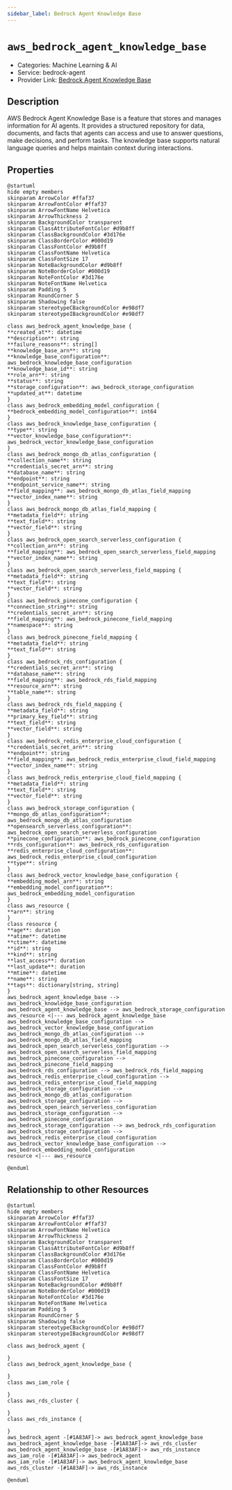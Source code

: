 ```yaml
---
sidebar_label: Bedrock Agent Knowledge Base
---
```


# `aws_bedrock_agent_knowledge_base`

- Categories: Machine Learning & AI
- Service: bedrock-agent
- Provider Link: [Bedrock Agent Knowledge Base](https://docs.aws.amazon.com/bedrock/latest/userguide/agents-knowledge-base.html)

## Description
AWS Bedrock Agent Knowledge Base is a feature that stores and manages information for AI agents. It provides a structured repository for data, documents, and facts that agents can access and use to answer questions, make decisions, and perform tasks. The knowledge base supports natural language queries and helps maintain context during interactions.

## Properties
<ZoomPanPinch>

```kroki imgType="plantuml" imgAlt="Diagram of Bedrock Agent Knowledge Base data model"
@startuml
hide empty members
skinparam ArrowColor #ffaf37
skinparam ArrowFontColor #ffaf37
skinparam ArrowFontName Helvetica
skinparam ArrowThickness 2
skinparam BackgroundColor transparent
skinparam ClassAttributeFontColor #d9b8ff
skinparam ClassBackgroundColor #3d176e
skinparam ClassBorderColor #000d19
skinparam ClassFontColor #d9b8ff
skinparam ClassFontName Helvetica
skinparam ClassFontSize 17
skinparam NoteBackgroundColor #d9b8ff
skinparam NoteBorderColor #000d19
skinparam NoteFontColor #3d176e
skinparam NoteFontName Helvetica
skinparam Padding 5
skinparam RoundCorner 5
skinparam Shadowing false
skinparam stereotypeCBackgroundColor #e98df7
skinparam stereotypeIBackgroundColor #e98df7

class aws_bedrock_agent_knowledge_base {
**created_at**: datetime
**description**: string
**failure_reasons**: string[]
**knowledge_base_arn**: string
**knowledge_base_configuration**: aws_bedrock_knowledge_base_configuration
**knowledge_base_id**: string
**role_arn**: string
**status**: string
**storage_configuration**: aws_bedrock_storage_configuration
**updated_at**: datetime
}
class aws_bedrock_embedding_model_configuration {
**bedrock_embedding_model_configuration**: int64
}
class aws_bedrock_knowledge_base_configuration {
**type**: string
**vector_knowledge_base_configuration**: aws_bedrock_vector_knowledge_base_configuration
}
class aws_bedrock_mongo_db_atlas_configuration {
**collection_name**: string
**credentials_secret_arn**: string
**database_name**: string
**endpoint**: string
**endpoint_service_name**: string
**field_mapping**: aws_bedrock_mongo_db_atlas_field_mapping
**vector_index_name**: string
}
class aws_bedrock_mongo_db_atlas_field_mapping {
**metadata_field**: string
**text_field**: string
**vector_field**: string
}
class aws_bedrock_open_search_serverless_configuration {
**collection_arn**: string
**field_mapping**: aws_bedrock_open_search_serverless_field_mapping
**vector_index_name**: string
}
class aws_bedrock_open_search_serverless_field_mapping {
**metadata_field**: string
**text_field**: string
**vector_field**: string
}
class aws_bedrock_pinecone_configuration {
**connection_string**: string
**credentials_secret_arn**: string
**field_mapping**: aws_bedrock_pinecone_field_mapping
**namespace**: string
}
class aws_bedrock_pinecone_field_mapping {
**metadata_field**: string
**text_field**: string
}
class aws_bedrock_rds_configuration {
**credentials_secret_arn**: string
**database_name**: string
**field_mapping**: aws_bedrock_rds_field_mapping
**resource_arn**: string
**table_name**: string
}
class aws_bedrock_rds_field_mapping {
**metadata_field**: string
**primary_key_field**: string
**text_field**: string
**vector_field**: string
}
class aws_bedrock_redis_enterprise_cloud_configuration {
**credentials_secret_arn**: string
**endpoint**: string
**field_mapping**: aws_bedrock_redis_enterprise_cloud_field_mapping
**vector_index_name**: string
}
class aws_bedrock_redis_enterprise_cloud_field_mapping {
**metadata_field**: string
**text_field**: string
**vector_field**: string
}
class aws_bedrock_storage_configuration {
**mongo_db_atlas_configuration**: aws_bedrock_mongo_db_atlas_configuration
**opensearch_serverless_configuration**: aws_bedrock_open_search_serverless_configuration
**pinecone_configuration**: aws_bedrock_pinecone_configuration
**rds_configuration**: aws_bedrock_rds_configuration
**redis_enterprise_cloud_configuration**: aws_bedrock_redis_enterprise_cloud_configuration
**type**: string
}
class aws_bedrock_vector_knowledge_base_configuration {
**embedding_model_arn**: string
**embedding_model_configuration**: aws_bedrock_embedding_model_configuration
}
class aws_resource {
**arn**: string
}
class resource {
**age**: duration
**atime**: datetime
**ctime**: datetime
**id**: string
**kind**: string
**last_access**: duration
**last_update**: duration
**mtime**: datetime
**name**: string
**tags**: dictionary[string, string]
}
aws_bedrock_agent_knowledge_base --> aws_bedrock_knowledge_base_configuration
aws_bedrock_agent_knowledge_base --> aws_bedrock_storage_configuration
aws_resource <|--- aws_bedrock_agent_knowledge_base
aws_bedrock_knowledge_base_configuration --> aws_bedrock_vector_knowledge_base_configuration
aws_bedrock_mongo_db_atlas_configuration --> aws_bedrock_mongo_db_atlas_field_mapping
aws_bedrock_open_search_serverless_configuration --> aws_bedrock_open_search_serverless_field_mapping
aws_bedrock_pinecone_configuration --> aws_bedrock_pinecone_field_mapping
aws_bedrock_rds_configuration --> aws_bedrock_rds_field_mapping
aws_bedrock_redis_enterprise_cloud_configuration --> aws_bedrock_redis_enterprise_cloud_field_mapping
aws_bedrock_storage_configuration --> aws_bedrock_mongo_db_atlas_configuration
aws_bedrock_storage_configuration --> aws_bedrock_open_search_serverless_configuration
aws_bedrock_storage_configuration --> aws_bedrock_pinecone_configuration
aws_bedrock_storage_configuration --> aws_bedrock_rds_configuration
aws_bedrock_storage_configuration --> aws_bedrock_redis_enterprise_cloud_configuration
aws_bedrock_vector_knowledge_base_configuration --> aws_bedrock_embedding_model_configuration
resource <|--- aws_resource

@enduml
```

</ZoomPanPinch>


## Relationship to other Resources
<ZoomPanPinch>

```kroki imgType="plantuml" imgAlt="Diagram of Bedrock Agent Knowledge Base resource relationships"
@startuml
hide empty members
skinparam ArrowColor #ffaf37
skinparam ArrowFontColor #ffaf37
skinparam ArrowFontName Helvetica
skinparam ArrowThickness 2
skinparam BackgroundColor transparent
skinparam ClassAttributeFontColor #d9b8ff
skinparam ClassBackgroundColor #3d176e
skinparam ClassBorderColor #000d19
skinparam ClassFontColor #d9b8ff
skinparam ClassFontName Helvetica
skinparam ClassFontSize 17
skinparam NoteBackgroundColor #d9b8ff
skinparam NoteBorderColor #000d19
skinparam NoteFontColor #3d176e
skinparam NoteFontName Helvetica
skinparam Padding 5
skinparam RoundCorner 5
skinparam Shadowing false
skinparam stereotypeCBackgroundColor #e98df7
skinparam stereotypeIBackgroundColor #e98df7

class aws_bedrock_agent {

}
class aws_bedrock_agent_knowledge_base {

}
class aws_iam_role {

}
class aws_rds_cluster {

}
class aws_rds_instance {

}
aws_bedrock_agent -[#1A83AF]-> aws_bedrock_agent_knowledge_base
aws_bedrock_agent_knowledge_base -[#1A83AF]-> aws_rds_cluster
aws_bedrock_agent_knowledge_base -[#1A83AF]-> aws_rds_instance
aws_iam_role -[#1A83AF]-> aws_bedrock_agent
aws_iam_role -[#1A83AF]-> aws_bedrock_agent_knowledge_base
aws_rds_cluster -[#1A83AF]-> aws_rds_instance

@enduml
```

</ZoomPanPinch>




